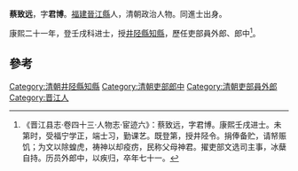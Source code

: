 '''蔡致远'''，字'''君博'''。[[福建|福建]][[晉江縣|晉江縣]]人，清朝政治人物。同進士出身。

康熙二十一年，登壬戌科进士，授[[井陉縣|井陉縣]][[知縣|知縣]]，歷任吏部員外郎、郎中<ref>《晋江县志·卷四十三·人物志·宦迹六》：蔡致远，字君博。康熙壬戌进士。未第时，受福宁学正，端士习，勤课艺。既登第，授井陉令。捐俸备贮，请帑赈饥；为文以除蝗虎，祷神以却疫疠，民称父母神君。擢吏部文选司主事，冰蘖自持。历员外郎中，以疾归，卒年七十一。</ref>。

==參考==
{{reflist}}
{{清朝人物小作品}}
{{康熙二十一年壬戌科殿試金榜}}
{{DEFAULTSORT:Cai蔡}}
[[Category:清朝井陉縣知縣|Category:清朝井陉縣知縣]]
[[Category:清朝吏部郎中|Category:清朝吏部郎中]]
[[Category:清朝吏部員外郎|Category:清朝吏部員外郎]]
[[Category:晋江人|Category:晋江人]]